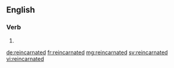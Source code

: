 ==English==

===Verb===
{{head|en}}

# {{en-past of|reincarnate}}

[[de:reincarnated]]
[[fr:reincarnated]]
[[mg:reincarnated]]
[[sv:reincarnated]]
[[vi:reincarnated]]
